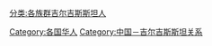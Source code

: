 [[分类:各族群吉尔吉斯斯坦人|分类:各族群吉尔吉斯斯坦人]]
[[Category:各国华人|Category:各国华人]]
[[Category:中国－吉尔吉斯斯坦关系|Category:中国－吉尔吉斯斯坦关系]]
